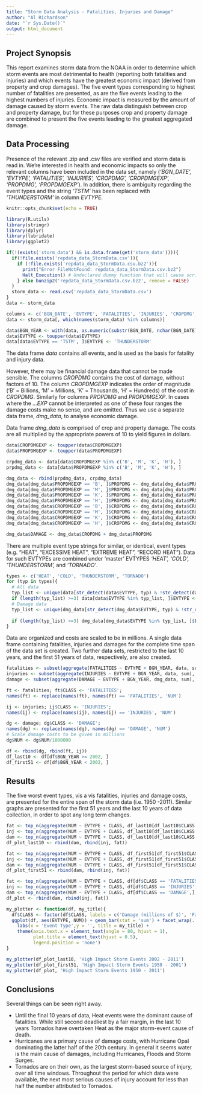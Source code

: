 ```yaml
---
title: "Storm Data Analysis - Fatalities, Injuries and Damage"
author: "Al Richardson"
date: "`r Sys.Date()`"
output: html_document
---
```


## Project Synopsis
This report examines storm data from the NOAA in order to determine which storm events are most detrimental to health (reporting both fatalities and injuries) and which events have the greatest economic impact (derived from property and crop damages). The five event types corresponding to highest number of fatalities are presented, as are the five events leading to the highest numbers of injuries. Economic impact is measured by the amount of damage caused by storm events. The raw data distinguish between crop and property damage, but for these purposes crop and property damage are combined to  present the five events leading to the greatest aggregated damage.

## Data Processing
Presence of the relevant .zip and .csv files are verified and storm data is read in. We're interested in health and economic impacts so only the relevant columns have been included in the data set, namely (*'BGN_DATE', 'EVTYPE', 'FATALITIES', 'INJURIES', 'CROPDMG', 'CROPDMGEXP', 'PROPDMG', 'PROPDMGEXP'*). In addition, there is ambiguity regarding the event types and the string *'TSTM'* has been replaced with *'THUNDERSTORM'* in column *EVTYPE*. 

```r
knitr::opts_chunk$set(echo = TRUE)

library(R.utils)
library(stringr)
library(dplyr) 
library(lubridate)
library(ggplot2)

if(!(exists('storm_data') && is.data.frame(get('storm_data')))){
  if(!file.exists('repdata_data_StormData.csv')){
    if (!file.exists('repdata_data_StormData.csv.bz2')){
      print("Error FileNotFound: repdata_data_StormData.csv.bz2")
      Halt_Execution() # Undeclared dummy function that will cause script to halt execution
    } else bunzip2('repdata_data_StormData.csv.bz2', remove = FALSE)
  }
  storm_data <- read.csv('repdata_data_StormData.csv')
}
data <- storm_data
```

```r
columns <- c('BGN_DATE', 'EVTYPE', 'FATALITIES', 'INJURIES', 'CROPDMG', 'CROPDMGEXP', 'PROPDMG', 'PROPDMGEXP')
data <- storm_data[, which(names(storm_data) %in% columns)]

data$BGN_YEAR <- with(data, as.numeric(substr(BGN_DATE, nchar(BGN_DATE) - 11, nchar(BGN_DATE) - 8)))
data$EVTYPE <- toupper(data$EVTYPE)
data[data$EVTYPE == 'TSTM', ]$EVTYPE <- 'THUNDERSTORM'

```

The data frame *data* contains all events, and is used as the basis for fatality and injury data. 

However, there may be financial damage data that cannot be made sensible. The columns *CROPDMG* contains the cost of damage, without factors of 10. The column *CROPDMGEXP* indicates the order of magnitude ('B' = Billions, 'M' = Millions, 'K' = Thousands, 'H' = Hundreds) of the cost in *CROPDMG*. Similarly for columns *PROPDMG* and *PROPDMGEXP*. In cases where the *...EXP* cannot be interpreted as one of these four ranges the damage costs make no sense, and are omitted. Thus we use a separate data frame,  *dmg_data*, to analyse economic damage.

Data frame *dmg_data* is comprised of crop and property damage. The costs are all multiplied by the appropriate powers of 10 to yield figures in dollars.

```r
data$CROPDMGEXP <- toupper(data$CROPDMGEXP)
data$PROPDMGEXP <- toupper(data$PROPDMGEXP)

crpdmg_data <- data[data$CROPDMGEXP %in% c('B', 'M', 'K', 'H'), ]
prpdmg_data <- data[data$PROPDMGEXP %in% c('B', 'M', 'K', 'H'), ]

dmg_data <- rbind(prpdmg_data, crpdmg_data)
dmg_data[dmg_data$PROPDMGEXP == 'B', ]$PROPDMG <- dmg_data[dmg_data$PROPDMGEXP == 'B', ]$PROPDMG * 1000000000
dmg_data[dmg_data$PROPDMGEXP == 'M', ]$PROPDMG <- dmg_data[dmg_data$PROPDMGEXP == 'M', ]$PROPDMG * 1000000
dmg_data[dmg_data$PROPDMGEXP == 'K', ]$PROPDMG <- dmg_data[dmg_data$PROPDMGEXP == 'K', ]$PROPDMG * 1000
dmg_data[dmg_data$PROPDMGEXP == 'H', ]$PROPDMG <- dmg_data[dmg_data$PROPDMGEXP == 'H', ]$PROPDMG * 100
dmg_data[dmg_data$CROPDMGEXP == 'B', ]$CROPDMG <- dmg_data[dmg_data$CROPDMGEXP == 'B', ]$CROPDMG * 1000000000
dmg_data[dmg_data$CROPDMGEXP == 'M', ]$CROPDMG <- dmg_data[dmg_data$CROPDMGEXP == 'M', ]$CROPDMG * 1000000
dmg_data[dmg_data$CROPDMGEXP == 'K', ]$CROPDMG <- dmg_data[dmg_data$CROPDMGEXP == 'K', ]$CROPDMG * 1000
dmg_data[dmg_data$CROPDMGEXP == 'H', ]$CROPDMG <- dmg_data[dmg_data$CROPDMGEXP == 'H', ]$CROPDMG * 100

dmg_data$DAMAGE <- dmg_data$CROPDMG + dmg_data$PROPDMG
```

There are multiple event type strings for similar, or identical, event types (e.g. "HEAT",  "EXCESSIVE HEAT", "EXTREME HEAT", "RECORD HEAT"). Data for such EVTYPEs are combined under 'master' EVTYPES *'HEAT', 'COLD', 'THUNDERSTORM',* and *'TORNADO'*.

```r
types <- c('HEAT', 'COLD', 'THUNDERSTORM', 'TORNADO')
for (typ in types){
  # All data
  typ_list <- unique(data[str_detect(data$EVTYPE, typ) & !str_detect(data$EVTYPE, 'NON'),]$EVTYPE)
  if (length(typ_list) >=3) data[data$EVTYPE %in% typ_list, ]$EVTYPE <- typ
  # Damage data
  typ_list <- unique(dmg_data[str_detect(dmg_data$EVTYPE, typ) & !str_detect(dmg_data$EVTYPE, 'NON'),]$EVTYPE)
  
  if (length(typ_list) >=3) dmg_data[dmg_data$EVTYPE %in% typ_list, ]$EVTYPE <- typ
}

```

Data are organized and costs are scaled to be in millions. A single data frame containing fatalities, injuries and damages for the complete time span of the data set is created. Two further data sets, restricted to the last 10 years, and the first 51 years of data, respectively, are also created.

```r
fatalities <- subset(aggregate(FATALITIES ~ EVTYPE + BGN_YEAR, data, sum), FATALITIES != 0)
injuries <- subset(aggregate(INJURIES ~ EVTYPE + BGN_YEAR, data, sum), INJURIES != 0)
damage <- subset(aggregate(DAMAGE ~ EVTYPE + BGN_YEAR, dmg_data, sum), DAMAGE != 0)

ft <- fatalities; ft$CLASS <- 'FATALITIES'; 
names(ft) <- replace(names(ft), names(ft) == 'FATALITIES', 'NUM')

ij <- injuries; ij$CLASS <- 'INJURIES'; 
names(ij) <- replace(names(ij), names(ij) == 'INJURIES', 'NUM')

dg <- damage; dg$CLASS <- 'DAMAGE';
names(dg) <- replace(names(dg), names(dg) == 'DAMAGE', 'NUM')
# Scale damage costs to be given in millions
dg$NUM <- dg$NUM/1000000

df <- rbind(dg, rbind(ft, ij))
df_last10 <- df[df$BGN_YEAR >= 2002, ]
df_first51 <- df[df$BGN_YEAR < 2002, ]

```

## Results
The five worst event types, vis a vis fatalities, injuries and damage costs, are presented for the entire span of the storm data (i.e. 1950 -2011). Similar graphs are presented for the first 51 years and the last 10 years of data collection, in order to spot any long term changes.

```r
fat <- top_n(aggregate(NUM ~ EVTYPE + CLASS, df_last10[df_last10$CLASS == 'FATALITIES',], mean), 5, NUM)
inj <- top_n(aggregate(NUM ~ EVTYPE + CLASS, df_last10[df_last10$CLASS == 'INJURIES',], mean), 5, NUM)
dam <- top_n(aggregate(NUM ~ EVTYPE + CLASS, df_last10[df_last10$CLASS == 'DAMAGE',], mean), 5, NUM)
df_plot_last10 <- rbind(dam, rbind(inj, fat))

fat <- top_n(aggregate(NUM ~ EVTYPE + CLASS, df_first51[df_first51$CLASS == 'FATALITIES',], mean), 5, NUM)
inj <- top_n(aggregate(NUM ~ EVTYPE + CLASS, df_first51[df_first51$CLASS == 'INJURIES',], mean), 5, NUM)
dam <- top_n(aggregate(NUM ~ EVTYPE + CLASS, df_first51[df_first51$CLASS == 'DAMAGE',], mean), 5, NUM)
df_plot_first51 <- rbind(dam, rbind(inj, fat))

fat <- top_n(aggregate(NUM ~ EVTYPE + CLASS, df[df$CLASS == 'FATALITIES',], mean), 5, NUM)
inj <- top_n(aggregate(NUM ~ EVTYPE + CLASS, df[df$CLASS == 'INJURIES',], mean), 5, NUM)
dam <- top_n(aggregate(NUM ~ EVTYPE + CLASS, df[df$CLASS == 'DAMAGE',], mean), 5, NUM)
df_plot <- rbind(dam, rbind(inj, fat))

```

```r

my_plotter <- function(df, my_title){
  df$CLASS <- factor(df$CLASS, labels = c('Damage (millions of $)', 'Fatalities', 'Injuries'))
  ggplot(df, aes(EVTYPE, NUM)) + geom_bar(stat = 'sum') + facet_wrap(. ~ CLASS, scales = 'free') + 
    labs(x = 'Event Type',y = '', title = my_title) + 
    theme(axis.text.x = element_text(angle = 80, hjust = 1), 
          plot.title = element_text(hjust = 0.5), 
          legend.position = 'none') 
}

my_plotter(df_plot_last10, 'High Impact Storm Events 2002 - 2011')
my_plotter(df_plot_first51, 'High Impact Storm Events 1950 - 2001')
my_plotter(df_plot, 'High Impact Storm Events 1950 - 2011')

```

## Conclusions
Several things can be seen right away.

* Until the final 10 years of data, Heat events were the dominant cause of fatalities. While still second deadliest by a fair margin, in the last 10 years Tornados have overtaken Heat as the major storm-event cause of death.
* Hurricanes are a primary cause of damage costs, with Hurricane Opal dominating the latter half of the 20th century. In general it seems water is the main cause of damages, including Hurricanes, Floods and Storm Surges.
* Tornados are on their own, as the largest storm-based source of injury, over all time windows. Throughout the period for which data were available, the next most serious causes of injury account for less than half the number attributed to Tornados.
